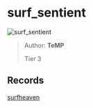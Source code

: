 
# surf_sentient

![surf_sentient](https://raw.githubusercontent.com/Sayt123/SurfMapPics/Maps-and-bonuses/csgo/surf_sentient.jpg)

> Author: **TeMP**
>
> Tier 3

## Records

[surfheaven](https://surfheaven.eu/map/surf_sentient)
